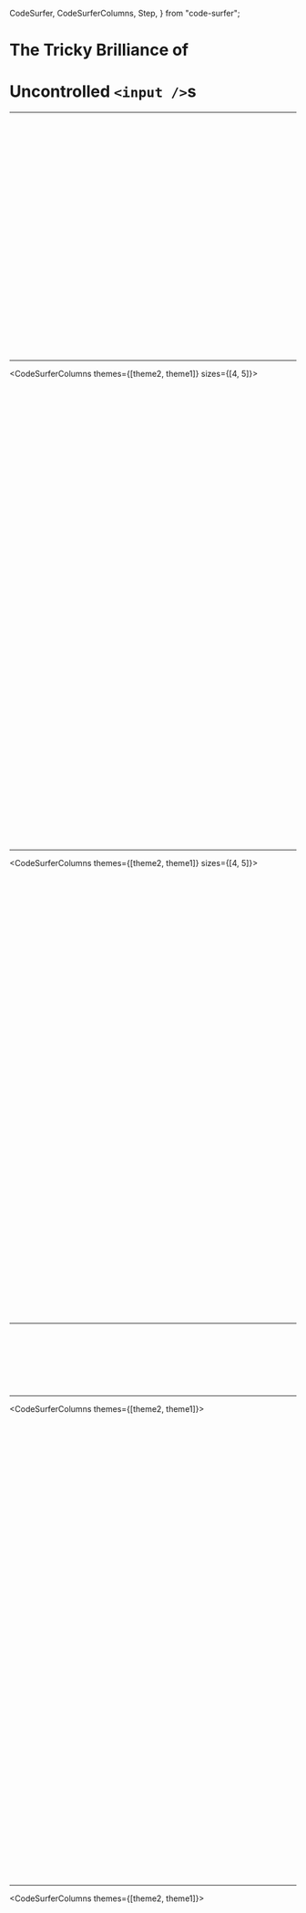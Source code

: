 
  CodeSurfer,
  CodeSurferColumns,
  Step,
} from "code-surfer";


# The Tricky Brilliance of
# Uncontrolled `<input />`s

---

<CodeSurferColumns themes={[theme1]}>


<Step title="Component bootstrapping">

```js  file=./keyframes/002-structure/01-component/a/01-a-1-01-ValueInput.js
```

</Step>



<Step title="Declare functional component">

```js 2,7,2,3:6,7 file=./keyframes/002-structure/01-component/a/01-a-2-01-ValueInput.js
```

</Step>



<Step title="Render some JSX">

```js 2,11,5,6:7,8[1:5] file=./keyframes/002-structure/02-render/a/02-a-1-01-ValueInput.js
```

</Step>



<Step title="Consume props">

```js 2,14,5,6[1:13] file=./keyframes/002-structure/03-props/a/03-a-1-01-ValueInput.js
```

</Step>



<Step title="Retrieve non-callback props">

```js 2,15,6[1:16] file=./keyframes/002-structure/03-props/a/03-a-2-01-ValueInput.js
```

</Step>



<Step title="Pass props to children">

```js 2,17,11[1:20] file=./keyframes/002-structure/03-props/a/03-a-3-01-ValueInput.js
```

</Step>



<Step title="Retrieve callback props">

```js 2,17,5,6,7[1:13] file=./keyframes/002-structure/03-props/a/03-a-4-01-ValueInput.js
```

</Step>



<Step title="Retrieve callback props">

```js 2,19,8[1:28] file=./keyframes/002-structure/03-props/a/03-a-5-01-ValueInput.js
```

</Step>



<Step title="Listen for child events">

```js 2,23,15,16,17[1:8] file=./keyframes/002-structure/03-props/a/03-a-6-01-ValueInput.js
```

</Step>



<Step>

```js 1:24 file=./keyframes/002-structure/03-props/a/03-a-7-01-ValueInput.js
```

</Step>



<Step title="Consume the component">

```js 22,26,22,23:25,26 file=./keyframes/002-structure/04-consumer/a/04-a-1-01-ValueInput.js
```

</Step>



<Step title="Render the component">

```js 22,31,24,25:27,28[1:5] file=./keyframes/002-structure/04-consumer/a/04-a-2-01-ValueInput.js
```

</Step>



<Step title="Pass props to the component">

```js 22,31,25,26[1:6] file=./keyframes/002-structure/04-consumer/a/04-a-3-01-ValueInput.js
```

</Step>



<Step title="Pass props to the component">

```js 22,35,24,25,26[1:5],29,30[1:6] file=./keyframes/002-structure/04-consumer/a/04-a-4-01-ValueInput.js
```

</Step>



<Step title="Pass props to the component">

```js 22,39,30,31:32,33[1:8] file=./keyframes/002-structure/04-consumer/a/04-a-5-01-ValueInput.js
```

</Step>



<Step title="Adapt signature from callback to state manager">

```js 22,39,32,33[1:8] file=./keyframes/002-structure/04-consumer/a/04-a-6-01-ValueInput.js
```

</Step>



<Step title="Adapters bridge the gaps between dissimilar APIs">

```js 22,40,33[1:46] file=./keyframes/002-structure/04-consumer/a/04-a-7-01-ValueInput.js
```

</Step>



<Step>

```js 22,40,22,23:39,40 file=./keyframes/002-structure/04-consumer/b/04-b-1-01-ValueInput.js
```

</Step>



<Step title="Reuse component">

```js 22,61,43,44:57,58[1:3] file=./keyframes/003-compare/05-consumer/a/005-a-1-01-ValueInput.js
```

</Step>



<Step title="Code duplication and logic proliferation burden">

```js 36,53,30,57[1:2] file=./keyframes/003-compare/05-consumer/a/005-a-2-01-ValueInput.js
```

</Step>



<Step>

```js 36,53,30,57[1:2] file=./keyframes/003-compare/05-consumer/a/005-a-3-01-ValueInput.js
```

</Step>



<Step>

```js 22,23:60,61 file=./keyframes/003-compare/05-consumer/a/005-a-3-01-ValueInput.js
```

</Step>



<Step title="Refactor component">

```js 2,3:24,25 file=./keyframes/003-compare/05-consumer/a/005-a-4-01-ValueInput.js
```

</Step>



<Step title="Refactor component">

```js 2,25,9 file=./keyframes/003-compare/05-consumer/a/005-a-4-01-ValueInput.js
```

</Step>



<Step title="Refactor component">

```js 2,25,9 file=./keyframes/003-compare/05-consumer/a/005-a-5-01-ValueInput.js
```

</Step>



<Step title="Adapt signature from callback to state manager">

```js 2,25,9 file=./keyframes/003-compare/05-consumer/a/005-a-6-01-ValueInput.js
```

</Step>



<Step title="Adapt signature from callback to state manager">

```js 2,25,16,17,18[1:8] file=./keyframes/003-compare/05-consumer/a/005-a-6-01-ValueInput.js
```

</Step>



<Step title="Adapters bridge the gaps between dissimilar APIs">

```js 2,29,20,21,22[1:8],12,13,14 file=./keyframes/003-compare/05-consumer/a/005-a-7-01-ValueInput.js
```

</Step>



<Step>

```js 2,29,20,21,22[1:8],12,13,14 file=./keyframes/003-compare/05-consumer/a/005-a-8-01-ValueInput.js
```

</Step>



<Step title="Different component with same structure">

```js  file=./keyframes/003-compare/05-consumer/a/005-a-9-01-ValueInput.js
```

</Step>


</CodeSurferColumns>

---

<CodeSurferColumns themes={[theme2, theme1]} sizes={[4, 5]}>


<Step title="Different component with same structure">

```js  file=./keyframes/003-compare/01-component/a/01-a-01-01-ValueInput.js
```

```js  file=./keyframes/003-compare/01-component/a/01-a-01-02-BasicButton.js
```

</Step>



<Step title="Declare functional component">

```js 2,7,2,3:6,7 file=./keyframes/003-compare/01-component/a/01-a-02-01-ValueInput.js
```

```js 2,7,2,3:6,7 file=./keyframes/003-compare/01-component/a/01-a-02-02-BasicButton.js
```

</Step>



<Step title="Render some JSX">

```js 2,11,5,6:7,8[1:5] file=./keyframes/003-compare/02-render/a/02-a-01-01-ValueInput.js
```

```js 2,11,5,6:7,8[1:5] file=./keyframes/003-compare/02-render/a/02-a-01-02-BasicButton.js
```

</Step>



<Step title="Consume props">

```js 2,14,5,6[1:13] file=./keyframes/003-compare/03-props/a/03-a-01-01-ValueInput.js
```

```js 2,14,5,6[1:13] file=./keyframes/003-compare/03-props/a/03-a-01-02-BasicButton.js
```

</Step>



<Step title="Retrieve non-callback props">

```js 2,15,6[1:16] file=./keyframes/003-compare/03-props/a/03-a-02-01-ValueInput.js
```

```js 2,17,6,7,8[1:25] file=./keyframes/003-compare/03-props/a/03-a-02-02-BasicButton.js
```

</Step>



<Step title="Pass props to children">

```js 2,17,11[1:20] file=./keyframes/003-compare/03-props/a/03-a-03-01-ValueInput.js
```

```js 2,20,15,13[1:57] file=./keyframes/003-compare/03-props/a/03-a-03-02-BasicButton.js
```

</Step>



<Step title="Retrieve callback props">

```js 2,17,5,6,7[1:13] file=./keyframes/003-compare/03-props/a/03-a-04-01-ValueInput.js
```

```js 2,20,5,6:8,9[1:13] file=./keyframes/003-compare/03-props/a/03-a-04-02-BasicButton.js
```

</Step>



<Step title="Retrieve callback props">

```js 2,19,8[1:41] file=./keyframes/003-compare/03-props/a/03-a-05-01-ValueInput.js
```

```js 2,25,10,11:12,13[1:24] file=./keyframes/003-compare/03-props/a/03-a-05-02-BasicButton.js
```

</Step>



<Step title="Adapt signature from callback to state manager">

```js 2,19,8[1:41] file=./keyframes/003-compare/03-props/a/03-a-06-01-ValueInput.js
```

```js 2,25,10,11:12,13[1:24] file=./keyframes/003-compare/03-props/a/03-a-06-02-BasicButton.js
```

</Step>



<Step title="Adapters bridge the gaps between dissimilar APIs">

```js 2,23,11,12,13 file=./keyframes/003-compare/03-props/a/03-a-07-01-ValueInput.js
```

```js 2,36,18,19:24,25[1:39] file=./keyframes/003-compare/03-props/a/03-a-07-02-BasicButton.js
```

</Step>



<Step title="Listen for child events">

```js 2,25,19[1:30] file=./keyframes/003-compare/03-props/a/03-a-08-01-ValueInput.js
```

```js 2,41,30,31:33,34[1:28] file=./keyframes/003-compare/03-props/a/03-a-08-02-BasicButton.js
```

</Step>



<Step>

```js 2,3:24,25 file=./keyframes/003-compare/03-props/a/03-a-09-01-ValueInput.js
```

```js 2,3:40,41 file=./keyframes/003-compare/03-props/a/03-a-09-02-BasicButton.js
```

</Step>



<Step title="Consume the component">

```js 24,28,24,25:27,28 file=./keyframes/003-compare/04-consumer/a/04-a-01-01-ValueInput.js
```

```js 40,44,40,41:43,44 file=./keyframes/003-compare/04-consumer/a/04-a-01-02-BasicButton.js
```

</Step>



<Step title="Consume the component">

```js 24,33,26,27:29,30[1:5] file=./keyframes/003-compare/04-consumer/a/04-a-02-01-ValueInput.js
```

```js 40,49,42,43:45,46[1:5] file=./keyframes/003-compare/04-consumer/a/04-a-02-02-BasicButton.js
```

</Step>



<Step title="Pass props to the component">

```js 24,37,26,27,28[1:5],31,32[1:6] file=./keyframes/003-compare/04-consumer/a/04-a-03-01-ValueInput.js
```

```js 40,53,42,43,44[1:5],47,48[1:6] file=./keyframes/003-compare/04-consumer/a/04-a-03-02-BasicButton.js
```

</Step>



<Step>

```js 24,39,32,33[1:26] file=./keyframes/003-compare/04-consumer/a/04-a-04-01-ValueInput.js
```

```js 40,56,48,49,50[1:36] file=./keyframes/003-compare/04-consumer/a/04-a-04-02-BasicButton.js
```

</Step>



<Step>

```js 24,25:38,39 file=./keyframes/003-compare/04-consumer/a/04-a-04-01-ValueInput.js
```

```js 40,41:55,56 file=./keyframes/003-compare/04-consumer/a/04-a-04-02-BasicButton.js
```

</Step>



<Step title="Reuse component">

```js 24,57,42,43:53,54[1:3] file=./keyframes/003-compare/04-consumer/a/04-a-05-01-ValueInput.js
```

```js 40,75,59,60:71,72[1:3] file=./keyframes/003-compare/04-consumer/a/04-a-05-02-BasicButton.js
```

</Step>



<Step title="Reuse component">

```js 24,57,35,36,49,50 file=./keyframes/003-compare/04-consumer/a/04-a-05-01-ValueInput.js
```

```js 40,75,51,52,53,66,67,68 file=./keyframes/003-compare/04-consumer/a/04-a-05-02-BasicButton.js
```

</Step>



<Step title="Lingering property-callback relationship implementation details">

```js 24,57,35,36,49,50 file=./keyframes/003-compare/04-consumer/a/04-a-06-01-ValueInput.js
```

```js 40,75,51,52,53,66,67,68 file=./keyframes/003-compare/04-consumer/a/04-a-06-02-BasicButton.js
```

</Step>



<Step>

```js 24,57,35,49,36,50 file=./keyframes/003-compare/04-consumer/a/04-a-07-01-ValueInput.js
```

```js 40,75,51,66,52,53,67,68 file=./keyframes/003-compare/04-consumer/a/04-a-07-02-BasicButton.js
```

</Step>



<Step>

```js 24,57,36,50,35,49 file=./keyframes/003-compare/04-consumer/a/04-a-08-01-ValueInput.js
```

```js 40,75,52,53,67,68,51,66 file=./keyframes/003-compare/04-consumer/a/04-a-08-02-BasicButton.js
```

</Step>



<Step>

```js 24,57,29,30,31,43,44,45 file=./keyframes/003-compare/04-consumer/a/04-a-08-01-ValueInput.js
```

```js 40,75,45,46,47,60,61,62 file=./keyframes/003-compare/04-consumer/a/04-a-08-02-BasicButton.js
```

</Step>



<Step>

```js 24,57,30,44,29,31,43,45 file=./keyframes/003-compare/04-consumer/a/04-a-09-01-ValueInput.js
```

```js 40,75,46,61,45,47,60,62 file=./keyframes/003-compare/04-consumer/a/04-a-09-02-BasicButton.js
```

</Step>



<Step>

```js 24,57,29,43,30,31,44,45 file=./keyframes/003-compare/04-consumer/a/04-a-10-01-ValueInput.js
```

```js 40,75,45,60,46,47,61,62 file=./keyframes/003-compare/04-consumer/a/04-a-10-02-BasicButton.js
```

</Step>



<Step>

```js 2,3:24,25 file=./keyframes/004-refactor/04-consumer/a/04-a-1-01-ValueInput.js
```

```js 2,3:40,41 file=./keyframes/004-refactor/04-consumer/a/04-a-1-02-BasicButton.js
```

</Step>



<Step>

```js 2,25,8 file=./keyframes/004-refactor/04-consumer/a/04-a-1-01-ValueInput.js
```

```js 2,41,12,13 file=./keyframes/004-refactor/04-consumer/a/04-a-1-02-BasicButton.js
```

</Step>



<Step title="Updaters are (optionally) functions from prior state to next state">

```js 2,25,8 file=./keyframes/004-refactor/04-consumer/a/04-a-2-01-ValueInput.js
```

```js 2,41,12,13 file=./keyframes/004-refactor/04-consumer/a/04-a-2-02-BasicButton.js
```

</Step>



<Step title="Updaters are (optionally) functions from prior state to next state">

```js 2,25,12 file=./keyframes/004-refactor/04-consumer/a/04-a-2-01-ValueInput.js
```

```js 2,41,19,22 file=./keyframes/004-refactor/04-consumer/a/04-a-2-02-BasicButton.js
```

</Step>


</CodeSurferColumns>

---

<CodeSurferColumns themes={[theme2, theme1]} sizes={[4, 5]}>


<Step>

```js 3,5,4[1:23] file=./keyframes/003-compare/01-component/a/01-a-1-01-ValueInput.js
```

```js 3,5,4[1:23] file=./keyframes/003-compare/01-component/a/01-a-1-02-LineItem.js
```

</Step>



<Step>

```js 3,6,3,4:5,6[1:3] file=./keyframes/003-compare/01-component/a/01-a-2-01-ValueInput.js
```

```js 3,6,3,4:5,6[1:3] file=./keyframes/003-compare/01-component/a/01-a-2-02-LineItem.js
```

</Step>



<Step>

```js 3,7,5 file=./keyframes/003-compare/02-render/a/02-a-1-01-ValueInput.js
```

```js 3,7,5 file=./keyframes/003-compare/02-render/a/02-a-1-02-LineItem.js
```

</Step>



<Step>

```js 3,11,9,5,6:7,8[1:5] file=./keyframes/003-compare/02-render/a/02-a-2-01-ValueInput.js
```

```js 3,11,9,5,6:7,8[1:5] file=./keyframes/003-compare/02-render/a/02-a-2-02-LineItem.js
```

</Step>



<Step>

```js 3,11,9 file=./keyframes/003-compare/03-props/a/03-a-1-01-ValueInput.js
```

```js 3,11,9 file=./keyframes/003-compare/03-props/a/03-a-1-02-LineItem.js
```

</Step>



<Step>

```js 3,15,13,5,6,7[1:13] file=./keyframes/003-compare/03-props/a/03-a-2-01-ValueInput.js
```

```js 3,15,13,5,6,7[1:13] file=./keyframes/003-compare/03-props/a/03-a-2-02-LineItem.js
```

</Step>



<Step>

```js 3,15,13,6[1:16] file=./keyframes/003-compare/03-props/a/03-a-3-01-ValueInput.js
```

```js 3,19,17,6,7:9,10[1:25] file=./keyframes/003-compare/03-props/a/03-a-3-02-LineItem.js
```

</Step>



<Step>

```js 3,17,15,10,11,12[1:6] file=./keyframes/003-compare/03-props/a/03-a-4-01-ValueInput.js
```

```js 3,21,19,14,15,16[1:6] file=./keyframes/003-compare/03-props/a/03-a-4-02-LineItem.js
```

</Step>



<Step>

```js 3,17,15,11[1:20] file=./keyframes/003-compare/03-props/a/03-a-5-01-ValueInput.js
```

```js 3,28,26,23,15,16:20,21[1:9] file=./keyframes/003-compare/03-props/a/03-a-5-02-LineItem.js
```

</Step>



<Step>

```js 3,18,16,7[1:31] file=./keyframes/003-compare/03-props/a/03-a-6-01-ValueInput.js
```

```js 3,28,26,11[1:31] file=./keyframes/003-compare/03-props/a/03-a-6-02-LineItem.js
```

</Step>



<Step>

```js 3,19,17,8[1:28] file=./keyframes/003-compare/03-props/a/03-a-7-01-ValueInput.js
```

```js 3,32,30,12,13:14,15[1:32] file=./keyframes/003-compare/03-props/a/03-a-7-02-LineItem.js
```

</Step>



<Step>

```js 3,23,21,14,15:16,17[1:8] file=./keyframes/003-compare/03-props/a/03-a-8-01-ValueInput.js
```

```js 3,42,40,26,27:34,35[1:8] file=./keyframes/003-compare/03-props/a/03-a-8-02-LineItem.js
```

</Step>



<Step>

```js 1:25 file=./keyframes/003-compare/03-props/a/03-a-9-01-ValueInput.js
```

```js 1:44 file=./keyframes/003-compare/03-props/a/03-a-9-02-LineItem.js
```

</Step>



<Step>

```js 23,27,23,24:26,27[1:3] file=./keyframes/003-compare/04-consumer/a/04-a-1-01-ValueInput.js
```

```js 42,46,42,43:45,46[1:3] file=./keyframes/003-compare/04-consumer/a/04-a-1-02-LineItem.js
```

</Step>



<Step>

```js 23,31,29,25,26:27,28[1:5] file=./keyframes/003-compare/04-consumer/a/04-a-2-01-ValueInput.js
```

```js 42,50,48,44,45:46,47[1:5] file=./keyframes/003-compare/04-consumer/a/04-a-2-02-LineItem.js
```

</Step>



<Step>

```js 23,33,31,26,27,28[1:6] file=./keyframes/003-compare/04-consumer/a/04-a-3-01-ValueInput.js
```

```js 42,52,50,45,46,47[1:6] file=./keyframes/003-compare/04-consumer/a/04-a-3-02-LineItem.js
```

</Step>



<Step>

```js 23,35,33,25[1:54],29 file=./keyframes/003-compare/04-consumer/a/04-a-4-01-ValueInput.js
```

```js 42,54,52,44[1:57],48 file=./keyframes/003-compare/04-consumer/a/04-a-4-02-LineItem.js
```

</Step>



<Step>

```js 23,39,37,29,30:32,33[1:8] file=./keyframes/003-compare/04-consumer/a/04-a-5-01-ValueInput.js
```

```js 42,59,57,48,49:52,53[1:8] file=./keyframes/003-compare/04-consumer/a/04-a-5-02-LineItem.js
```

</Step>



<Step>

```js 23,39,37,32[1:46] file=./keyframes/003-compare/04-consumer/a/04-a-6-01-ValueInput.js
```

```js 42,60,58,50,51:52,53[1:36] file=./keyframes/003-compare/04-consumer/a/04-a-6-02-LineItem.js
```

</Step>



<Step>

```js 23,39,37,32[1:46] file=./keyframes/003-compare/04-consumer/a/04-a-6-01-ValueInput.js
```

```js 42,62,60,56,45[1:51] file=./keyframes/003-compare/04-consumer/a/04-a-7-02-LineItem.js
```

</Step>



<Step>

```js 23,39,37,32[1:46] file=./keyframes/003-compare/04-consumer/a/04-a-6-01-ValueInput.js
```

```js 42,66,64,57,58:59,60[1:8] file=./keyframes/003-compare/04-consumer/a/04-a-8-02-LineItem.js
```

</Step>



<Step>

```js 23,39,37,32[1:46] file=./keyframes/003-compare/04-consumer/a/04-a-6-01-ValueInput.js
```

```js 42,68,66,59,60,61[1:10] file=./keyframes/003-compare/04-consumer/a/04-a-9-02-LineItem.js
```

</Step>



<Step>

```js 23,39,23,24:38,39[1:3] file=./keyframes/003-compare/04-consumer/b/04-b-1-01-ValueInput.js
```

```js 42,68,42,43:67,68[1:3] file=./keyframes/003-compare/04-consumer/b/04-b-1-02-LineItem.js
```

</Step>



<Step>

```js 3,39,3,4:38,39[1:3] file=./keyframes/003-compare/04-consumer/b/04-b-2-01-ValueInput.js
```

```js 3,68,3,4:67,68[1:3] file=./keyframes/003-compare/04-consumer/b/04-b-2-02-LineItem.js
```

</Step>



<Step>

```js 23,39,23,24:38,39[1:3] file=./keyframes/003-compare/05-consumer/a/05-a-1-01-ValueInput.js
```

```js 42,68,42,43:67,68[1:3] file=./keyframes/003-compare/05-consumer/a/05-a-1-02-LineItem.js
```

</Step>



<Step>

```js 23,55,40,41:53,54[1:3] file=./keyframes/003-compare/05-consumer/a/05-a-2-01-ValueInput.js
```

```js 42,94,69,70:92,93[1:3] file=./keyframes/003-compare/05-consumer/a/05-a-2-02-LineItem.js
```

</Step>



<Step>

```js 32,39,48 file=./keyframes/003-compare/05-consumer/a/05-a-2-01-ValueInput.js
```

```js 51,54,59,60,61,68,77,80,85,86,87 file=./keyframes/003-compare/05-consumer/a/05-a-2-02-LineItem.js
```

</Step>



<Step>

```js 23,24:54,55[1:3] file=./keyframes/003-compare/05-consumer/a/05-a-2-01-ValueInput.js
```

```js 42,43:93,94[1:3] file=./keyframes/003-compare/05-consumer/a/05-a-2-02-LineItem.js
```

</Step>


</CodeSurferColumns>

---

<CodeSurferColumns themes={[theme1]}>


<Step>

```js 3,42,3,4:41,42[1:3] file=./keyframes/004-refactor/06-refactor/a/06-a-1-02-LineItem.js
```

</Step>



<Step>

```js 17,12,13:14,15[1:32] file=./keyframes/004-refactor/06-refactor/a/06-a-2-02-LineItem.js
```

</Step>



<Step>

```js 12,18,19,17 file=./keyframes/004-refactor/06-refactor/a/06-a-3-02-LineItem.js
```

</Step>



<Step>

```js 14,20,21,16 file=./keyframes/004-refactor/06-refactor/a/06-a-4-02-LineItem.js
```

</Step>



<Step>

```js 33,36,39 file=./keyframes/004-refactor/06-refactor/a/06-a-5-02-LineItem.js
```

</Step>



<Step>

```js 33,36,39 file=./keyframes/004-refactor/06-refactor/a/06-a-6-02-LineItem.js
```

</Step>



<Step>

```js 3,23,10 file=./keyframes/004-refactor/06-refactor/a/06-a-7-02-LineItem.js
```

</Step>



<Step>

```js 8,11,12,19 file=./keyframes/004-refactor/06-refactor/a/06-a-8-02-LineItem.js
```

</Step>


</CodeSurferColumns>

---

<CodeSurferColumns themes={[theme2, theme1]}>


<Step>

```js 3,26,3,4:25,26[1:3] file=./keyframes/005-conform/07-conform/a/07-a-01-01-ValueInput.js
```

```js 3,47,3,4:46,47[1:3] file=./keyframes/005-conform/07-conform/a/07-a-01-02-LineItem.js
```

</Step>



<Step>

```js 26,42,26,27:41,42[1:3] file=./keyframes/005-conform/07-conform/a/07-a-02-01-ValueInput.js
```

```js 47,73,47,48:72,73[1:3] file=./keyframes/005-conform/07-conform/a/07-a-02-02-LineItem.js
```

</Step>



<Step>

```js 34,35,36[1:8] file=./keyframes/005-conform/07-conform/a/07-a-03-01-ValueInput.js
```

```js 63,64,65,66,67,55,56:59,60[1:8] file=./keyframes/005-conform/07-conform/a/07-a-03-02-LineItem.js
```

</Step>



<Step>

```js 26,42,34,35 file=./keyframes/005-conform/07-conform/a/07-a-04-01-ValueInput.js
```

```js 47,68,55,56,60,61 file=./keyframes/005-conform/07-conform/a/07-a-04-02-LineItem.js
```

</Step>



<Step>

```js 26,42,29,28,32,33:35,36[1:8] file=./keyframes/005-conform/07-conform/a/07-a-05-01-ValueInput.js
```

```js 47,68,51,49,50,54,55:61,62[1:8] file=./keyframes/005-conform/07-conform/a/07-a-05-02-LineItem.js
```

</Step>



<Step>

```js 3,26,3,4:25,26[1:3] file=./keyframes/005-conform/07-conform/a/07-a-06-01-ValueInput.js
```

```js 3,47,3,4:46,47[1:3] file=./keyframes/005-conform/07-conform/a/07-a-06-02-LineItem.js
```

</Step>



<Step>

```js 3,26 file=./keyframes/005-conform/07-conform/a/07-a-06-01-ValueInput.js
```

```js 12,17,18[1:57] file=./keyframes/005-conform/07-conform/a/07-a-07-02-LineItem.js
```

</Step>



<Step>

```js 3,26 file=./keyframes/005-conform/07-conform/a/07-a-07-01-ValueInput.js
```

```js 12,13,17,18[1:57] file=./keyframes/005-conform/07-conform/a/07-a-08-02-LineItem.js
```

</Step>



<Step>

```js 3,26 file=./keyframes/005-conform/07-conform/a/07-a-07-01-ValueInput.js
```

```js 12,13,17,18:24,25[1:5] file=./keyframes/005-conform/07-conform/a/07-a-09-02-LineItem.js
```

</Step>



<Step>

```js 3,32,8,11,12:17,18[1:5] file=./keyframes/005-conform/07-conform/b/07-b-01-01-ValueInput.js
```

```js 13,14,27,28:39,40[1:5] file=./keyframes/005-conform/07-conform/b/07-b-01-02-LineItem.js
```

</Step>



<Step>

```js 32,48,32,33:47,48[1:3] file=./keyframes/005-conform/07-conform/b/07-b-02-01-ValueInput.js
```

```js 66,87,66,67:86,87[1:3] file=./keyframes/005-conform/07-conform/b/07-b-02-02-LineItem.js
```

</Step>



<Step>

```js 32,50,34,35,36[1:6],40,41:43,44[1:8] file=./keyframes/005-conform/07-conform/b/07-b-03-01-ValueInput.js
```

```js 66,86,68[1:42],72,73:79,80[1:8] file=./keyframes/005-conform/07-conform/b/07-b-03-02-LineItem.js
```

</Step>



<Step>

```js 32,47,40,41,34,35,36[1:6] file=./keyframes/005-conform/07-conform/b/07-b-04-01-ValueInput.js
```

```js 66,80,68,72,73,74[1:38] file=./keyframes/005-conform/07-conform/b/07-b-04-02-LineItem.js
```

</Step>



<Step>

```js 8[1:38] file=./keyframes/005-conform/07-conform/b/07-b-05-01-ValueInput.js
```

```js 12,13,14[1:38] file=./keyframes/005-conform/07-conform/b/07-b-05-02-LineItem.js
```

</Step>



<Step>

```js 8[1:35] file=./keyframes/005-conform/07-conform/b/07-b-06-01-ValueInput.js
```

```js 12[1:35] file=./keyframes/005-conform/07-conform/b/07-b-06-02-LineItem.js
```

</Step>



<Step>

```js 10[1:37] file=./keyframes/005-conform/07-conform/b/07-b-07-01-ValueInput.js
```

```js 14,15,16[1:37] file=./keyframes/005-conform/07-conform/b/07-b-07-02-LineItem.js
```

</Step>



<Step>

```js 34,49,34,35:48,49[1:3] file=./keyframes/005-conform/07-conform/b/07-b-08-01-ValueInput.js
```

```js 68,82,68,69:81,82[1:3] file=./keyframes/005-conform/07-conform/b/07-b-08-02-LineItem.js
```

</Step>



<Step>

```js 34,49,39,43 file=./keyframes/005-conform/07-conform/b/07-b-09-01-ValueInput.js
```

```js 68,81,71,75 file=./keyframes/005-conform/07-conform/b/07-b-09-02-LineItem.js
```

</Step>



<Step>

```js 8,15,19 file=./keyframes/005-conform/08-conform/a/08-a-01-01-ValueInput.js
```

```js 12,21,26,30,34,37,41 file=./keyframes/005-conform/08-conform/a/08-a-01-02-LineItem.js
```

</Step>



<Step>

```js 8,15,19 file=./keyframes/005-conform/08-conform/a/08-a-02-01-ValueInput.js
```

```js 12,21,26,30,34,37,41 file=./keyframes/005-conform/08-conform/a/08-a-02-02-LineItem.js
```

</Step>



<Step>

```js 16 file=./keyframes/005-conform/08-conform/a/08-a-03-01-ValueInput.js
```

```js 22,31,33,40,42 file=./keyframes/005-conform/08-conform/a/08-a-03-02-LineItem.js
```

</Step>



<Step>

```js 35,50,35,36:49,50[1:3] file=./keyframes/005-conform/08-conform/a/08-a-04-01-ValueInput.js
```

```js 73,86,73,74:85,86[1:3] file=./keyframes/005-conform/08-conform/a/08-a-04-02-LineItem.js
```

</Step>



<Step>

```js 35,59,53,41,42:47,48[1:5] file=./keyframes/005-conform/08-conform/a/08-a-05-01-ValueInput.js
```

```js 73,95,89,77,78:83,84[1:5] file=./keyframes/005-conform/08-conform/a/08-a-05-02-LineItem.js
```

</Step>



<Step>

```js 35,74,36,37,48,49 file=./keyframes/005-conform/08-conform/a/08-a-06-01-ValueInput.js
```

```js 73,110,74,75,86,87 file=./keyframes/005-conform/08-conform/a/08-a-06-02-LineItem.js
```

</Step>



<Step>

```js 35,74,52,53:62,63[1:5] file=./keyframes/005-conform/08-conform/a/08-a-07-01-ValueInput.js
```

```js 73,110,90,91:98,99[1:5] file=./keyframes/005-conform/08-conform/a/08-a-07-02-LineItem.js
```

</Step>



<Step>

```js 35,65,52 file=./keyframes/005-conform/08-conform/a/08-a-08-01-ValueInput.js
```

```js 73,101,90 file=./keyframes/005-conform/08-conform/a/08-a-08-02-LineItem.js
```

</Step>



<Step>

```js 17,18,19[1:8] file=./keyframes/005-conform/08-conform/a/08-a-09-01-ValueInput.js
```

```js 23,24,25,26,34,35,36,43,44,45 file=./keyframes/005-conform/08-conform/a/08-a-09-02-LineItem.js
```

</Step>



<Step>

```js 17,18,19[1:8] file=./keyframes/005-conform/08-conform/a/08-a-10-01-ValueInput.js
```

```js 23,24,25,26,34,35,36,43,44,45 file=./keyframes/005-conform/08-conform/a/08-a-10-02-LineItem.js
```

</Step>



<Step>

```js 3,50,3,4:49,50[1:3] file=./keyframes/005-conform/08-conform/a/08-a-11-01-ValueInput.js
```

```js 3,86,3,4:85,86[1:3] file=./keyframes/005-conform/08-conform/a/08-a-11-02-LineItem.js
```

</Step>


</CodeSurferColumns>

---

<CodeSurferColumns themes={[theme2, theme1]}>


<Step>

```js 11,29,3,4:61,62[1:3],3,62 file=./keyframes/006-compose/09-compose/a/09-a-01-02-LineItem.js
```

```js 3,5,4[1:23] file=./keyframes/006-compose/09-compose/a/09-a-01-03-ItemList.js
```

</Step>



<Step>

```js 3,62 file=./keyframes/006-compose/09-compose/a/09-a-01-02-LineItem.js
```

```js 3,6,3,4:5,6[1:3] file=./keyframes/006-compose/09-compose/a/09-a-02-03-ItemList.js
```

</Step>



<Step>

```js 49,50:59,60[1:5] file=./keyframes/006-compose/09-compose/a/09-a-01-02-LineItem.js
```

```js 3,7,5 file=./keyframes/006-compose/09-compose/a/09-a-03-03-ItemList.js
```

</Step>



<Step>

```js 49,50:59,60[1:5] file=./keyframes/006-compose/09-compose/a/09-a-01-02-LineItem.js
```

```js 3,11,9,5,6:7,8[1:5] file=./keyframes/006-compose/09-compose/a/09-a-04-03-ItemList.js
```

</Step>



<Step>

```js 5,6:10,11[1:3] file=./keyframes/006-compose/09-compose/a/09-a-01-02-LineItem.js
```

```js 3,11,9 file=./keyframes/006-compose/09-compose/a/09-a-05-03-ItemList.js
```

</Step>



<Step>

```js 5,6:10,11[1:3] file=./keyframes/006-compose/09-compose/a/09-a-01-02-LineItem.js
```

```js 3,15,13,5,6,7[1:13] file=./keyframes/006-compose/09-compose/a/09-a-06-03-ItemList.js
```

</Step>



<Step>

```js 5,6:10,11[1:3] file=./keyframes/006-compose/09-compose/a/09-a-01-02-LineItem.js
```

```js 3,17,15,6,7,8[1:13] file=./keyframes/006-compose/09-compose/a/09-a-07-03-ItemList.js
```

</Step>



<Step>

```js 5,6:10,11[1:3] file=./keyframes/006-compose/09-compose/a/09-a-01-02-LineItem.js
```

```js 3,20,18,13,14,15[1:10] file=./keyframes/006-compose/09-compose/a/09-a-08-03-ItemList.js
```

</Step>



<Step>

```js 5,6:10,11[1:3] file=./keyframes/006-compose/09-compose/a/09-a-01-02-LineItem.js
```

```js 3,25,20,21,22,23,15,16[1:63] file=./keyframes/006-compose/09-compose/a/09-a-09-03-ItemList.js
```

</Step>



<Step>

```js 11,29 file=./keyframes/006-compose/09-compose/a/09-a-01-02-LineItem.js
```

```js 3,35,30,18,19:25,26[1:11] file=./keyframes/006-compose/09-compose/a/09-a-10-03-ItemList.js
```

</Step>



<Step>

```js 11,29 file=./keyframes/006-compose/09-compose/a/09-a-01-02-LineItem.js
```

```js 3,35,30,7[1:35] file=./keyframes/006-compose/09-compose/a/09-a-11-03-ItemList.js
```

</Step>



<Step>

```js 11,29 file=./keyframes/006-compose/09-compose/a/09-a-01-02-LineItem.js
```

```js 32,12,8[1:45] file=./keyframes/006-compose/09-compose/a/09-a-12-03-ItemList.js
```

</Step>



<Step>

```js 11,29 file=./keyframes/006-compose/09-compose/a/09-a-01-02-LineItem.js
```

```js 28,13,14[1:5],12 file=./keyframes/006-compose/09-compose/a/09-a-13-03-ItemList.js
```

</Step>



<Step>

```js 11,29 file=./keyframes/006-compose/09-compose/a/09-a-01-02-LineItem.js
```

```js 14,15:20,21[1:7],12 file=./keyframes/006-compose/09-compose/a/09-a-14-03-ItemList.js
```

</Step>



<Step>

```js 11,29 file=./keyframes/006-compose/09-compose/a/09-a-01-02-LineItem.js
```

```js 17,18,19[1:47],12 file=./keyframes/006-compose/09-compose/a/09-a-15-03-ItemList.js
```

</Step>



<Step>

```js 11,29 file=./keyframes/006-compose/09-compose/a/09-a-01-02-LineItem.js
```

```js 20,12 file=./keyframes/006-compose/09-compose/a/09-a-16-03-ItemList.js
```

</Step>



<Step>

```js 11,29 file=./keyframes/006-compose/09-compose/a/09-a-01-02-LineItem.js
```

```js 26,27:29,30[1:6],12,20 file=./keyframes/006-compose/09-compose/a/09-a-17-03-ItemList.js
```

</Step>



<Step>

```js 11,29 file=./keyframes/006-compose/09-compose/a/09-a-01-02-LineItem.js
```

```js 12,17[55:58],20[51:54] file=./keyframes/006-compose/09-compose/a/09-a-18-03-ItemList.js
```

</Step>



<Step>

```js 11,29 file=./keyframes/006-compose/09-compose/a/09-a-01-02-LineItem.js
```

```js 12,42,17[55:58],20[51:54] file=./keyframes/006-compose/09-compose/a/09-a-19-03-ItemList.js
```

</Step>



<Step>

```js 11,29 file=./keyframes/006-compose/09-compose/a/09-a-01-02-LineItem.js
```

```js 17[55:65],12,42,20[51:61] file=./keyframes/006-compose/09-compose/a/09-a-20-03-ItemList.js
```

</Step>



<Step>

```js 11,29 file=./keyframes/006-compose/09-compose/a/09-a-01-02-LineItem.js
```

```js 42[1:22],12,17[55:65],20[51:61] file=./keyframes/006-compose/09-compose/a/09-a-21-03-ItemList.js
```

</Step>



<Step>

```js 11,29 file=./keyframes/006-compose/09-compose/b/09-b-01-02-LineItem.js
```

```js 12,42,17[55:65],20[51:61] file=./keyframes/006-compose/09-compose/b/09-b-01-03-ItemList.js
```

</Step>



<Step>

```js 11,30,12,23[1:49] file=./keyframes/006-compose/09-compose/b/09-b-02-02-LineItem.js
```

```js 12,42,17[55:65],20[51:61] file=./keyframes/006-compose/09-compose/b/09-b-01-03-ItemList.js
```

</Step>



<Step>

```js 11,30,23[48:56] file=./keyframes/006-compose/09-compose/b/09-b-03-02-LineItem.js
```

```js 12,42,17[55:65],20[51:61] file=./keyframes/006-compose/09-compose/b/09-b-01-03-ItemList.js
```

</Step>



<Step>

```js 11,30,34,43 file=./keyframes/006-compose/09-compose/b/09-b-03-02-LineItem.js
```

```js 12,42,17[55:65],20[51:61] file=./keyframes/006-compose/09-compose/b/09-b-01-03-ItemList.js
```

</Step>



<Step>

```js 11,30,34[45:53],43[45:53] file=./keyframes/006-compose/09-compose/b/09-b-04-02-LineItem.js
```

```js 12,42,17[55:65],20[51:61] file=./keyframes/006-compose/09-compose/b/09-b-01-03-ItemList.js
```

</Step>



<Step>

```js 7[1:39],16[1:49] file=./keyframes/006-compose/09-compose/b/09-b-05-02-LineItem.js
```

```js 12,42,17[55:65],20[51:61] file=./keyframes/006-compose/09-compose/b/09-b-01-03-ItemList.js
```

</Step>



<Step>

```js 8,17[48:56] file=./keyframes/006-compose/09-compose/b/09-b-06-02-LineItem.js
```

```js 12,42,17[55:65],20[51:61] file=./keyframes/006-compose/09-compose/b/09-b-01-03-ItemList.js
```

</Step>



<Step>

```js 11,30 file=./keyframes/006-compose/09-compose/c/09-c-01-02-LineItem.js
```

```js 12,15,17[55:65],20[51:61] file=./keyframes/006-compose/09-compose/c/09-c-01-03-ItemList.js
```

</Step>



<Step>

```js 11,30 file=./keyframes/006-compose/09-compose/c/09-c-01-02-LineItem.js
```

```js 8,16[1:52],13,18[55:65],21[51:61] file=./keyframes/006-compose/09-compose/c/09-c-02-03-ItemList.js
```

</Step>



<Step>

```js 11,30 file=./keyframes/006-compose/09-compose/c/09-c-01-02-LineItem.js
```

```js 11,12,13[1:37],17,19[5:17] file=./keyframes/006-compose/09-compose/c/09-c-03-03-ItemList.js
```

</Step>



<Step>

```js 11,30 file=./keyframes/006-compose/09-compose/c/09-c-01-02-LineItem.js
```

```js 19,20:25,26[1:15],17 file=./keyframes/006-compose/09-compose/c/09-c-04-03-ItemList.js
```

</Step>



<Step>

```js 11,30 file=./keyframes/006-compose/09-compose/c/09-c-01-02-LineItem.js
```

```js 42,26,27:31,32[1:60],17 file=./keyframes/006-compose/09-compose/c/09-c-05-03-ItemList.js
```

</Step>


</CodeSurferColumns>

---

docs:  
[codesurfer.pomb.us](https://codesurfer.pomb.us)

---

<CodeSurfer>

```js title="This is a title" subtitle="and this a subtitle"
function lorem(ipsum, dolor = 1) {
  const sit = ipsum == null ? 0 : ipsum.sit;
  dolor = sit - amet(dolor);
  return sit
  ? consectetur(ipsum, 0, dolor < 0 ? 0 : dolor)
  : [];
}

function incididunt(ipsum, ut = 1) {
  ut = labore.et(amet(ut), 0);
  const sit = ipsum == null ? 0 : ipsum.sit;
  
  if (!sit || ut < 1) {
    return [];
  }
  
  let dolore = 0;
  let magna = 0;
  const aliqua = new eiusmod(labore.ut(sit / ut));
  
  while (dolore < sit) {
    aliqua[magna++] = consectetur(
      ipsum,
      dolore,
      (dolore += ut)
    );
  }

  return aliqua;
}
```

```js
function lorem(ipsum, dolor = 1) {
  const sit = ipsum == null ? 0 : ipsum.sit;
dolor = sit - amet(dolor);
return sit
? consectetur(ipsum, 0, dolor < 0 ? 0 : dolor)
: [];
}

function adipiscing(...elit) {
  if (!elit.sit) {
return [];
}

const sed = elit[0];
return eiusmod.tempor(sed) ? sed : [sed];
}

function incididunt(ipsum, ut = 1) {
  ut = labore.et(amet(ut), 0);
  const sit = ipsum == null ? 0 : ipsum.sit;
  
  if (!sit || ut < 1) {
    return [];
}

let dolore = 0;
let magna = 0;
const aliqua = new eiusmod(labore.ut(sit / ut));

while (dolore < sit) {
  aliqua[magna++] = consectetur(
    ipsum,
    dolore,
    (dolore += ut)
    );
  }
  
  return aliqua;
}

```

```diff 1[10:14],2[15:19],3[22:27],10:12

```

</CodeSurfer>

---

<CodeSurfer>

```js 6,20
1
2
3




8
9
01
1
2
3
4
5
6
7
8




3
4
5
6
7
8
9
```

```js 5,21
1
2
3




8
9
01
1
2
3
4
5
6
7
8




3
4
5
6
7
8
9
```

```js 7,19
1
2
3




8
9
01
1
2
3
4
5
6
7
8




3
4
5
6
7
8
9
```

```js 8,18





























```

</CodeSurfer>


